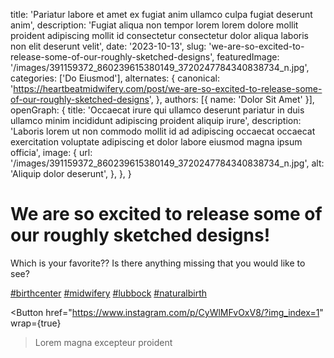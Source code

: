   title: 'Pariatur labore et amet ex fugiat anim ullamco culpa fugiat deserunt anim',
  description: 'Fugiat aliqua non tempor lorem lorem dolore mollit proident adipiscing mollit id consectetur consectetur dolor aliqua laboris non elit deserunt velit',
  date: '2023-10-13',
  slug: 'we-are-so-excited-to-release-some-of-our-roughly-sketched-designs',
  featuredImage: '/images/391159372_860239615380149_3720247784340838734_n.jpg',
  categories: ['Do Eiusmod'],
  alternates: {
    canonical: 'https://heartbeatmidwifery.com/post/we-are-so-excited-to-release-some-of-our-roughly-sketched-designs',
  },
  authors: [{ name: 'Dolor Sit Amet' }],
  openGraph: {
    title: 'Occaecat irure qui ullamco deserunt pariatur in duis ullamco minim incididunt adipiscing proident aliquip irure',
    description: 'Laboris lorem ut non commodo mollit id ad adipiscing occaecat occaecat exercitation voluptate adipiscing et dolor labore eiusmod magna ipsum officia',
    image: {
      url: '/images/391159372_860239615380149_3720247784340838734_n.jpg',
      alt: 'Aliquip dolor deserunt',
    },
  },
}


# We are so excited to release some of our roughly sketched designs!

<Gallery>
  <GalleryItem
    src="/images/391159372_860239615380149_3720247784340838734_n.jpg"
    size="large"
  />
  <GalleryItem
    src="/images/387790618_2070016846676598_3805370824189386917_n.jpg"
    size="large"
  />
  <GalleryItem
    src="/images/387778960_863266318714122_6144553962676185328_n.jpg"
    size="large"
  />
  <GalleryItem
    src="/images/390909115_285340327756462_5453537373375607051_n.jpg"
    size="large"
  />
  <GalleryItem
    src="/images/391030557_3350867411870686_4808316899187195320_n.jpg"
    size="large"
  />
  <GalleryItem
    src="/images/387790228_1062302491451997_7949609827365709080_n.jpg"
    size="large"
  />
</Gallery>

Which is your favorite?? Is there anything missing that you would like to see?

[#birthcenter](https://www.instagram.com/explore/tags/birthcenter/) [#midwifery](https://www.instagram.com/explore/tags/midwifery/) [#lubbock](https://www.instagram.com/explore/tags/lubbock/) [#naturalbirth](https://www.instagram.com/explore/tags/naturalbirth/)

<Button
  href="https://www.instagram.com/p/CyWlMFvOxV8/?img_index=1"
  wrap={true}
>Lorem magna excepteur proident</Button>
